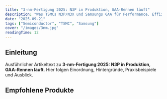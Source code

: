 ```yaml
---
title: "3‑nm‑Fertigung 2025: N3P in Produktion, GAA‑Rennen läuft"
description: "Was TSMCs N3P/N3X und Samsungs GAA für Performance, Effizienz und Preise bedeuten."
date: "2025-09-21"
tags: ["Semiconductor", "TSMC", "Samsung"]
cover: "/images/3nm.jpg"
readingTime: 12
---
```


## Einleitung

Ausführlicher Artikeltext zu **3‑nm‑Fertigung 2025: N3P in Produktion, GAA‑Rennen läuft**. Hier folgen Einordnung, Hintergründe, Praxisbeispiele und Ausblick.

## Empfohlene Produkte
<AmazonBox title="ASUS ROG Laptop mit Intel Core Ultra (3nm)" asin="B0LXYZ1111" price="€ 1.799,00" rating={4.5} />

